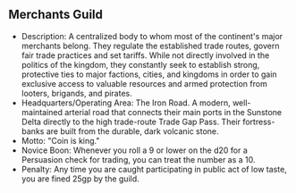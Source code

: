 ## Merchants Guild

- Description: A centralized body to whom most of the continent's major merchants belong. They regulate the established trade routes, govern fair trade practices and set tariffs. While not directly involved in the politics of the kingdom, they constantly seek to establish strong, protective ties to major factions, cities, and kingdoms in order to gain exclusive access to valuable resources and armed protection from looters, brigands, and pirates.
- Headquarters/Operating Area: The Iron Road. A modern, well-maintained arterial road that connects their main ports in the Sunstone Delta directly to the high trade-route Trade Gap Pass. Their fortress-banks are built from the durable, dark volcanic stone.
- Motto: "Coin is king."
- Novice Boon: Whenever you roll a 9 or lower on the d20 for a Persuasion check for trading, you can treat the number as a 10.
- Penalty: Any time you are caught participating in public act of low taste, you are fined 25gp by the guild.
